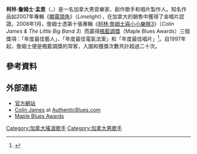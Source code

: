 {{noteTA
|G1=Musuc
|G2=Movie
|G3=Tv
|G4=Show
}}
{{Infobox entertainer
| type                = 男歌手
| name                = 柯林·詹姆士
| foreignname         = Colin James
| background          = solo_singer
| image               = ColinJames 2009.jpg
| caption             = 詹姆士於2009年
| birth_name          = 柯林·詹姆士·孟恩<br>（Colin James Munn）
| birth_date          = {{Birth date and age|1964|8|17|mf=y}}
| birth_place         = 加拿大[[薩斯喀徹溫省|薩斯喀徹溫省]][[里贾纳|里贾纳]]
| instrument          = 吉他，人聲
| genre               = 搖滾，[[藍調|藍調]]，[[跳躍藍調|跳躍藍調]]
| occupation          = 音樂家，創作歌手，唱片製作人
| years_active        = 1986年至今
| associated_acts     = The Hoodoo Men
| website             = {{URL|www.colinjames.com}}
}}

'''柯林·詹姆士·孟恩'''（{{lang-en|Colin James Munn}}，{{bd|1964年|8月17日}}）是一名加拿大男音樂家、創作歌手和唱片製作人。知名作品如2007年專輯《[[顯露頭角_(柯林·詹姆士專輯)|顯露頭角]]》（''Limelight''），在加拿大的銷售中獲得了金唱片認證。2008年1月，詹姆士憑第十張專輯《[[柯林·詹姆士與小小樂隊3|柯林·詹姆士與小小樂隊3]]》（''Colin James & The Little Big Band 3''）而贏得[[楓藍調獎|楓藍調獎]]（Maple Blues Awards）三個獎項：「年度最佳藝人」、「年度最佳電氣法案」和「年度最佳唱片」<ref>{{cite web |url=http://www.torontobluessociety.com/mba/07winners.htm |title=2007 Maple Blues Awards Winners |website=Torontobluessociety.com |accessdate=2009-05-13 |archive-url=https://web.archive.org/web/20090719153421/http://www.torontobluessociety.com/mba/07winners.htm |archive-date=2009-07-19 |dead-url=no }}</ref>。自1997年起，詹姆士便是楓藍調獎的常客，入圍和獲獎次數共計超過二十次。

== 參考資料 ==
{{Reflist|30em}}

== 外部連結 ==
* [http://www.colinjames.com/ 官方網站] {{Wayback|url=http://www.colinjames.com/ |date=20210218065105 }}
* [http://authenticblues.com/index.php/component/option,com_musicbox/Itemid,26/id,48/task,viewAuth/ Colin James] {{Wayback|url=http://authenticblues.com/index.php/component/option,com_musicbox/Itemid,26/id,48/task,viewAuth/ |date=20090218015626 }} at [http://AuthenticBlues.com AuthenticBlues.com] {{Webarchive|url=https://archive.is/20130117114100/http://authenticblues.com/ |date=2013-01-17 }}
* [http://torontobluessociety.com/about-maple-blues-awards/ Maple Blues Awards] {{Wayback|url=http://torontobluessociety.com/about-maple-blues-awards/ |date=20210211050624 }}

{{Authority control}}

{{DEFAULTSORT:James, Colin}}
[[Category:加拿大搖滾歌手|Category:加拿大搖滾歌手]]
[[Category:加拿大男歌手|Category:加拿大男歌手]]